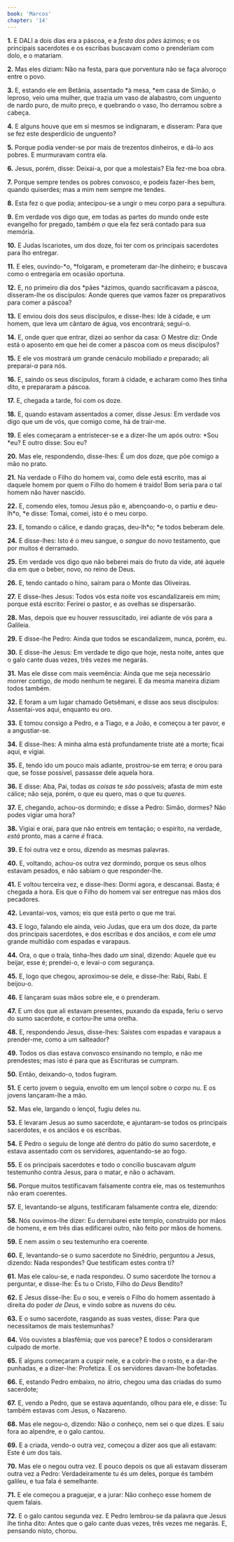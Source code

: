 ```yaml
---
book: 'Marcos'
chapter: '14'
---
```


**1.** E DALI a dois dias era a páscoa, e a *festa dos pães* ázimos; e os principais sacerdotes e os escribas buscavam como o prenderiam com dolo, e o matariam.

**2.** Mas eles diziam: Não na festa, para que porventura não se faça alvoroço entre o povo.

**3.** E, estando ele em Betânia, assentado *à mesa, *em casa de Simão, o leproso, veio uma mulher, que trazia um vaso de alabastro, com unguento de nardo puro, de muito preço, e quebrando o vaso, lho derramou sobre a cabeça.

**4.** E alguns houve que em si mesmos se indignaram, e disseram: Para que se fez este desperdício de unguento?

**5.** Porque podia vender-se por mais de trezentos dinheiros, e dá-lo aos pobres. E murmuravam contra ela.

**6.** Jesus, porém, disse: Deixai-a, por que a molestais? Ela fez-me boa obra.

**7.** Porque sempre tendes os pobres convosco, e podeis fazer-lhes bem, quando quiserdes; mas a mim nem sempre me tendes.

**8.** Esta fez o que podia; antecipou-se a ungir o meu corpo para a sepultura.

**9.** Em verdade vos digo que, em todas as partes do mundo onde este evangelho for pregado, também *o* que ela fez será contado para sua memória.

**10.** E Judas Iscariotes, um dos doze, foi ter com os principais sacerdotes para lho entregar.

**11.** E eles, ouvindo-*o, *folgaram, e prometeram dar-lhe dinheiro; e buscava como o entregaria em ocasião oportuna.

**12.** E, no primeiro dia dos *pães *ázimos, quando sacrificavam a páscoa, disseram-lhe os discípulos: Aonde queres que vamos fazer os preparativos para comer a páscoa?

**13.** E enviou dois dos seus discípulos, e disse-lhes: Ide à cidade, e um homem, que leva um cântaro de água, vos encontrará; segui-o.

**14.** E, onde quer que entrar, dizei ao senhor da casa: O Mestre diz: Onde está o aposento em que hei de comer a páscoa com os meus discípulos?

**15.** E ele vos mostrará um grande cenáculo mobiliado *e* preparado; ali preparai-*a* para nós.

**16.** E, saindo os seus discípulos, foram à cidade, e acharam como lhes tinha dito, e prepararam a páscoa.

**17.** E, chegada a tarde, foi com os doze.

**18.** E, quando estavam assentados a comer, disse Jesus: Em verdade vos digo que um de vós, que comigo come, há de trair-me.

**19.** E eles começaram a entristecer-se e a dizer-lhe um após outro: *Sou *eu? E outro disse: Sou eu?

**20.** Mas ele, respondendo, disse-lhes: É um dos doze, que põe comigo a mão no prato.

**21.** Na verdade o Filho do homem vai, como dele está escrito, mas ai daquele homem por quem o Filho do homem é traído! Bom seria para o tal homem não haver nascido.

**22.** E, comendo eles, tomou Jesus pão e, abençoando-o, o partiu e deu-lh*o, *e disse: Tomai, comei, isto é o meu corpo.

**23.** E, tomando o cálice, e dando graças, deu-lh*o; *e todos beberam dele.

**24.** E disse-lhes: Isto é o meu sangue, o *sangue* do novo testamento, que por muitos é derramado.

**25.** Em verdade vos digo que não beberei mais do fruto da vide, até àquele dia em que o beber, novo, no reino de Deus.

**26.** E, tendo cantado o hino, saíram para o Monte das Oliveiras.

**27.** E disse-lhes Jesus: Todos vós esta noite vos escandalizareis em mim; porque está escrito: Ferirei o pastor, e as ovelhas se dispersarão.

**28.** Mas, depois que eu houver ressuscitado, irei adiante de vós para a Galileia.

**29.** E disse-lhe Pedro: Ainda que todos se escandalizem, nunca, porém, eu.

**30.** E disse-lhe Jesus: Em verdade te digo que hoje, nesta noite, antes que o galo cante duas vezes, três vezes me negarás.

**31.** Mas ele disse com mais veemência: Ainda que me seja necessário morrer contigo, de modo nenhum te negarei. E da mesma maneira diziam todos também.

**32.** E foram a um lugar chamado Getsêmani, e disse aos seus discípulos: Assentai-vos aqui, enquanto eu oro.

**33.** E tomou consigo a Pedro, e a Tiago, e a João, e começou a ter pavor, e a angustiar-se.

**34.** E disse-lhes: A minha alma está profundamente triste até a morte; ficai aqui, e vigiai.

**35.** E, tendo ido um pouco mais adiante, prostrou-se em terra; e orou para que, se fosse possível, passasse dele aquela hora.

**36.** E disse: Aba, Pai, todas *as coisas* te *são* possíveis; afasta de mim este cálice; não seja, porém, o que eu quero, mas o que tu *queres*.

**37.** E, chegando, achou-os dormindo; e disse a Pedro: Simão, dormes? Não podes vigiar uma hora?

**38.** Vigiai e orai, para que não entreis em tentação; o espírito, na verdade, *está* pronto, mas a carne *é* fraca.

**39.** E foi outra vez e orou, dizendo as mesmas palavras.

**40.** E, voltando, achou-os outra vez dormindo, porque os seus olhos estavam pesados, e não sabiam o que responder-lhe.

**41.** E voltou terceira vez, e disse-lhes: Dormi agora, e descansai. Basta; é chegada a hora. Eis que o Filho do homem vai ser entregue nas mãos dos pecadores.

**42.** Levantai-vos, vamos; eis que está perto o que me trai.

**43.** E logo, falando ele ainda, veio Judas, que era um dos doze, da parte dos principais sacerdotes, e dos escribas e dos anciãos, e com ele *uma* grande multidão com espadas e varapaus.

**44.** Ora, o que o traía, tinha-lhes dado *um* sinal, dizendo: Aquele que eu beijar, esse é; prendei-o, e levai-*o* com segurança.

**45.** E, logo que chegou, aproximou-se dele, e disse-lhe: Rabi, Rabi. E beijou-o.

**46.** E lançaram suas mãos sobre ele, e o prenderam.

**47.** E um dos que ali estavam presentes, puxando da espada, feriu o servo do sumo sacerdote, e cortou-lhe uma orelha.

**48.** E, respondendo Jesus, disse-lhes: Saístes com espadas e varapaus a prender-me, como a um salteador?

**49.** Todos os dias estava convosco ensinando no templo, e não me prendestes; mas isto é para que as Escrituras se cumpram.

**50.** Então, deixando-o, todos fugiram.

**51.** E certo jovem o seguia, envolto em um lençol sobre o *corpo* nu. E os jovens lançaram-lhe a mão.

**52.** Mas ele, largando o lençol, fugiu deles nu.

**53.** E levaram Jesus ao sumo sacerdote, e ajuntaram-se todos os principais sacerdotes, e os anciãos e os escribas.

**54.** E Pedro o seguiu de longe até dentro do pátio do sumo sacerdote, e estava assentado com os servidores, aquentando-se ao fogo.

**55.** E os principais sacerdotes e todo o concílio buscavam *algum* testemunho contra Jesus, para o matar, e não o achavam.

**56.** Porque muitos testificavam falsamente contra ele, mas os testemunhos não eram coerentes.

**57.** E, levantando-se alguns, testificaram falsamente contra ele, dizendo:

**58.** Nós ouvimos-lhe dizer: Eu derrubarei este templo, construído por mãos de homens, e em três dias edificarei outro, não feito por mãos de homens.

**59.** E nem assim o seu testemunho era coerente.

**60.** E, levantando-se o sumo sacerdote no Sinédrio, perguntou a Jesus, dizendo: Nada respondes? Que testificam estes contra ti?

**61.** Mas ele calou-se, e nada respondeu. O sumo sacerdote lhe tornou a perguntar, e disse-lhe: És tu o Cristo, Filho do *Deus* Bendito?

**62.** E Jesus disse-lhe: Eu o sou, e vereis o Filho do homem assentado à direita do poder *de Deus,* e vindo sobre as nuvens do céu.

**63.** E o sumo sacerdote, rasgando as suas vestes, disse: Para que necessitamos de mais testemunhas?

**64.** Vós ouvistes a blasfêmia; que vos parece? E todos o consideraram culpado de morte.

**65.** E alguns começaram a cuspir nele, e a cobrir-lhe o rosto, e a dar-lhe punhadas, e a dizer-lhe: Profetiza. E os servidores davam-lhe bofetadas.

**66.** E, estando Pedro embaixo, no átrio, chegou uma das criadas do sumo sacerdote;

**67.** E, vendo a Pedro, que se estava aquentando, olhou para ele, e disse: Tu também estavas com Jesus, o Nazareno.

**68.** Mas ele negou-o, dizendo: Não *o* conheço, nem sei o que dizes. E saiu fora ao alpendre, e o galo cantou.

**69.** E a criada, vendo-o outra vez, começou a dizer aos que ali estavam: Este é *um* dos tais.

**70.** Mas ele o negou outra vez. E pouco depois os que ali estavam disseram outra vez a Pedro: Verdadeiramente tu és um deles, porque és também galileu, e tua fala é semelhante.

**71.** E ele começou a praguejar, e a jurar: Não conheço esse homem de quem falais.

**72.** E o galo cantou segunda vez. E Pedro lembrou-se da palavra que Jesus lhe tinha dito: Antes que o galo cante duas vezes, três vezes me negarás. E, pensando nisto, chorou.